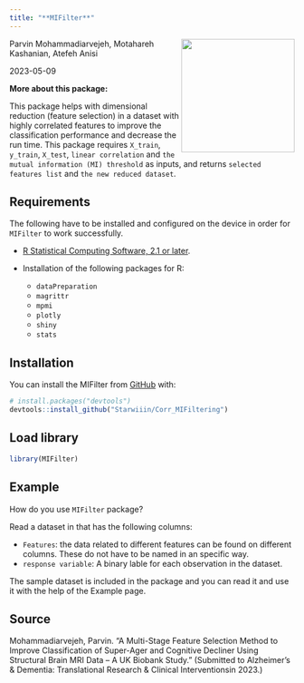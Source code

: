 ---
title: "**MIFilter**"   
---

<img align="right" width="200" height="200" src="logo.PNG">

Parvin Mohammadiarvejeh, Motahareh Kashanian, Atefeh Anisi

2023-05-09

**More about this package:**

This package helps with dimensional reduction (feature selection) in a dataset with highly correlated features to improve the classification performance and decrease the run time. This package requires `X_train`, `y_train`, `X_test`, `linear correlation` and `the mutual information (MI) threshold` as inputs, and returns `selected features list` and `the new reduced dataset`.


## Requirements

The following have to be installed and configured on the device in order
for `MIFilter` to work successfully.


- [R Statistical Computing Software, 2.1 or
  later](https://www.r-project.org/).

- Installation of the following packages for R:

  - `dataPreparation`
  - `magrittr`
  - `mpmi`
  - `plotly`
  - `shiny`
  - `stats`

## Installation

You can install the MIFilter from
[GitHub](https://github.com/) with:

``` r
# install.packages("devtools")
devtools::install_github("Starwiiin/Corr_MIFiltering")
```


## Load library

``` r
library(MIFilter)
```

## Example

How do you use `MIFilter` package?

Read a dataset in that has the following columns:

-   `Features`: the data related to different features can be found on different columns.         These do not have to be named in an specific way.
-   `response variable`: A binary lable for each observation in the dataset.

The sample dataset is included in the package and you can read it and use it with the help of the Example page.


## Source

Mohammadiarvejeh, Parvin. “A Multi-Stage Feature Selection Method to Improve Classification of Super-Ager and Cognitive Decliner Using Structural Brain MRI Data – A UK Biobank Study.” (Submitted to Alzheimer’s & Dementia: Translational Research & Clinical Interventionsin 2023.)
